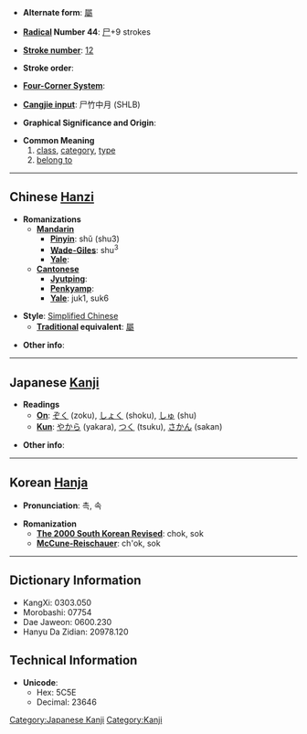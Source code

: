 * '''Alternate form''': [[屬]]

* '''[[Wiktionary:Chinese radical index| Radical]] Number 44''': [[Wiktionary:Chinese radical index 尸|尸]]+9 strokes

* '''[[Wiktionary:Chinese total strokes index|Stroke number]]''': [[Wiktionary:Chinese total strokes index 12|12]]

* '''Stroke order''': 

* '''[[Wiktionary:Chinese four corner index|Four-Corner System]]''': 

* '''[[Wiktionary:Chinese Cangjie index|Cangjie input]]''': 尸竹中月 (SHLB)

* '''Graphical Significance and Origin''': 

* '''Common Meaning'''
*#[[class]], [[category]], [[type]]
*# [[belong to]]

----

== Chinese [[Hanzi]] ==

* '''Romanizations'''
** '''[[Mandarin]]'''
*** '''[[Pinyin]]''': shǔ (shu3)
*** '''[[Wade-Giles]]''': shu<sup>3</sup>
*** '''[[Yale]]''': 
** '''[[Cantonese]]'''
*** '''[[Jyutping]]''':
*** '''[[Penkyamp]]''': 
*** '''[[Yale]]''': juk1, suk6

* '''Style''': [[Simplified Chinese]] 
** '''[[Traditional Chinese|Traditional]] equivalent''': [[屬]]

* '''Other info''': 

----

== Japanese [[Kanji]] ==

* '''Readings'''
** '''[[On]]''': [[ぞく]] (zoku), [[しょく]] (shoku), [[しゅ]] (shu)
** '''[[Kun]]''': [[やから]] (yakara), [[つく]] (tsuku), [[さかん]] (sakan)

* '''Other info''':  

----

== Korean [[Hanja]] ==

* '''Pronunciation''': 촉, 속

* '''Romanization'''
** '''[[The 2000 South Korean Revised Romanization|The 2000 South Korean Revised]]''': chok, sok
** '''[[McCune-Reischauer]]''': ch'ok, sok

----

== Dictionary Information ==

* KangXi: 0303.050
* Morobashi: 07754
* Dae Jaweon: 0600.230
* Hanyu Da Zidian: 20978.120

== Technical Information ==

* '''Unicode''':
** Hex: 5C5E
** Decimal: 23646

[[Category:Japanese Kanji]]
[[Category:Kanji]]